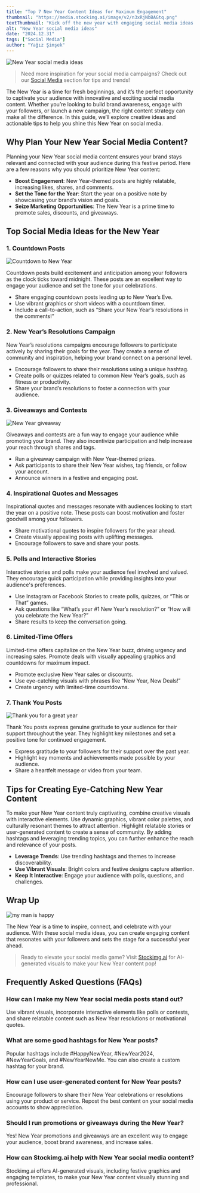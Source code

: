 ```yaml
---
title: "Top 7 New Year Content Ideas for Maximum Engagement"
thumbnail: "https://media.stockimg.ai/image/v2/n3xRjNbBAGtq.png"
textThumbnail: "Kick off the new year with engaging social media ideas! Discover creative campaigns, content themes, and strategies to make your New Year posts stand out."
alt: "New Year social media ideas"
date: "2024.12.31"
tags: ["Social Media"]
author: "Yağız Şimşek"
---
```


![New Year social media ideas](https://media.stockimg.ai/image/v2/n3xRjNbBAGtq.png)

> Need more inspiration for your social media campaigns? Check out our [Social Media](https://stockimg.ai/blog/social-media/) section for tips and trends!

The New Year is a time for fresh beginnings, and it’s the perfect opportunity to captivate your audience with innovative and exciting social media content. Whether you’re looking to build brand awareness, engage with your followers, or launch a new campaign, the right content strategy can make all the difference. In this guide, we’ll explore creative ideas and actionable tips to help you shine this New Year on social media.

## Why Plan Your New Year Social Media Content?
Planning your New Year social media content ensures your brand stays relevant and connected with your audience during this festive period. Here are a few reasons why you should prioritize New Year content:
- **Boost Engagement**: New Year-themed posts are highly relatable, increasing likes, shares, and comments.
- **Set the Tone for the Year**: Start the year on a positive note by showcasing your brand’s vision and goals.
- **Seize Marketing Opportunities**: The New Year is a prime time to promote sales, discounts, and giveaways.

## Top Social Media Ideas for the New Year

### 1. Countdown Posts
![Countdown to New Year](https://media.stockimg.ai/image/v2/z6MsZfS-X-13.png)

Countdown posts build excitement and anticipation among your followers as the clock ticks toward midnight. These posts are an excellent way to engage your audience and set the tone for your celebrations.

- Share engaging countdown posts leading up to New Year’s Eve.
- Use vibrant graphics or short videos with a countdown timer.
- Include a call-to-action, such as “Share your New Year’s resolutions in the comments!”

### 2. New Year’s Resolutions Campaign

New Year’s resolutions campaigns encourage followers to participate actively by sharing their goals for the year. They create a sense of community and inspiration, helping your brand connect on a personal level.

- Encourage followers to share their resolutions using a unique hashtag.
- Create polls or quizzes related to common New Year’s goals, such as fitness or productivity.
- Share your brand’s resolutions to foster a connection with your audience.

### 3. Giveaways and Contests
![New Year giveaway](https://media.stockimg.ai/image/v2/__s65gE_n_FK.png)

Giveaways and contests are a fun way to engage your audience while promoting your brand. They also incentivize participation and help increase your reach through shares and tags.

- Run a giveaway campaign with New Year-themed prizes.
- Ask participants to share their New Year wishes, tag friends, or follow your account.
- Announce winners in a festive and engaging post.

### 4. Inspirational Quotes and Messages

Inspirational quotes and messages resonate with audiences looking to start the year on a positive note. These posts can boost motivation and foster goodwill among your followers.

- Share motivational quotes to inspire followers for the year ahead.
- Create visually appealing posts with uplifting messages.
- Encourage followers to save and share your posts.

### 5. Polls and Interactive Stories

Interactive stories and polls make your audience feel involved and valued. They encourage quick participation while providing insights into your audience's preferences.

- Use Instagram or Facebook Stories to create polls, quizzes, or “This or That” games.
- Ask questions like “What’s your #1 New Year’s resolution?” or “How will you celebrate the New Year?”
- Share results to keep the conversation going.

### 6. Limited-Time Offers

Limited-time offers capitalize on the New Year buzz, driving urgency and increasing sales. Promote deals with visually appealing graphics and countdowns for maximum impact.

- Promote exclusive New Year sales or discounts.
- Use eye-catching visuals with phrases like “New Year, New Deals!”
- Create urgency with limited-time countdowns.

### 7. Thank You Posts

![Thank you for a great year](https://media.stockimg.ai/image/v2/nSdNleAO5xWA.png)

Thank You posts express genuine gratitude to your audience for their support throughout the year. They highlight key milestones and set a positive tone for continued engagement.

- Express gratitude to your followers for their support over the past year.
- Highlight key moments and achievements made possible by your audience.
- Share a heartfelt message or video from your team.

## Tips for Creating Eye-Catching New Year Content

To make your New Year content truly captivating, combine creative visuals with interactive elements. Use dynamic graphics, vibrant color palettes, and culturally resonant themes to attract attention. Highlight relatable stories or user-generated content to create a sense of community. By adding hashtags and leveraging trending topics, you can further enhance the reach and relevance of your posts.

- **Leverage Trends**: Use trending hashtags and themes to increase discoverability.
- **Use Vibrant Visuals**: Bright colors and festive designs capture attention.
- **Keep It Interactive**: Engage your audience with polls, questions, and challenges.

## Wrap Up

![my man is happy](https://media.stockimg.ai/designed/szYlpIj1zzvk.png)

The New Year is a time to inspire, connect, and celebrate with your audience. With these social media ideas, you can create engaging content that resonates with your followers and sets the stage for a successful year ahead.

> Ready to elevate your social media game? Visit [Stockimg.ai](https://stockimg.ai) for AI-generated visuals to make your New Year content pop!

## Frequently Asked Questions (FAQs)

### How can I make my New Year social media posts stand out?
Use vibrant visuals, incorporate interactive elements like polls or contests, and share relatable content such as New Year resolutions or motivational quotes.

### What are some good hashtags for New Year posts?
Popular hashtags include #HappyNewYear, #NewYear2024, #NewYearGoals, and #NewYearNewMe. You can also create a custom hashtag for your brand.

### How can I use user-generated content for New Year posts?
Encourage followers to share their New Year celebrations or resolutions using your product or service. Repost the best content on your social media accounts to show appreciation.

### Should I run promotions or giveaways during the New Year?
Yes! New Year promotions and giveaways are an excellent way to engage your audience, boost brand awareness, and increase sales.

### How can Stockimg.ai help with New Year social media content?
Stockimg.ai offers AI-generated visuals, including festive graphics and engaging templates, to make your New Year content visually stunning and professional.
